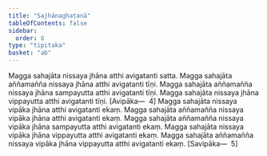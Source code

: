 ```yaml
---
title: "Sajhānaghaṭanā"
tableOfContents: false
sidebar:
  order: 8
type: "tipitaka"
basket: "ab"
---
```



<DynamicBreadcrumb />

<Division number="368">

<Paragraph number="1119">
Magga sahajāta nissaya jhāna atthi avigatanti satta. Magga sahajāta aññamañña nissaya jhāna atthi avigatanti tīṇi. Magga sahajāta aññamañña nissaya jhāna sampayutta atthi avigatanti tīṇi. Magga sahajāta nissaya jhāna vippayutta atthi avigatanti tīṇi. [Avipāka—  4]
</Paragraph>

<Paragraph number="1120">
Magga sahajāta nissaya vipāka jhāna atthi avigatanti ekaṃ. Magga sahajāta aññamañña nissaya vipāka jhāna atthi avigatanti ekaṃ. Magga sahajāta aññamañña nissaya vipāka jhāna sampayutta atthi avigatanti ekaṃ. Magga sahajāta nissaya vipāka jhāna vippayutta atthi avigatanti ekaṃ. Magga sahajāta aññamañña nissaya vipāka jhāna vippayutta atthi avigatanti ekaṃ. [Savipāka—  5]
</Paragraph>
</Division>